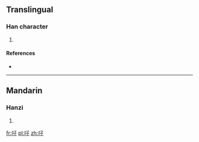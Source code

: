 ==Translingual==

===Han character===
{{Han char|rn=30|rad=口|as=03|sn=6|four=6704<sub>7</sub>|canj=口弓木 (RND)|ids=⿰[[口]][[子]]}}

# {{defn|Han|sort=口03}}

====References====
* {{Han ref|kx=0174.220|dkj=03285|dj=0387.150|hdz=10584.060|uh=5407|ud=21511|bh=C9C5|bd=51653}}

----

==Mandarin==

===Hanzi===
{{cmn-hanzi|pin=[[zǐ]] ([[zi3]])|wg=tzu<sup>3</sup>}}

# {{defn|lang=cmn|sort=口03}}

[[fr:吇]]
[[pl:吇]]
[[zh:吇]]